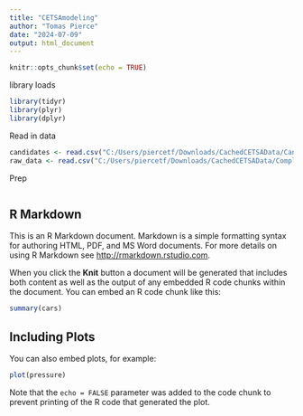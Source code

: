```yaml
---
title: "CETSAmodeling"
author: "Tomas Pierce"
date: "2024-07-09"
output: html_document
---
```


```r
knitr::opts_chunk$set(echo = TRUE)

```

library loads
```r
library(tidyr)
library(plyr)
library(dplyr)
```

Read in data
```r
candidates <- read.csv("C:/Users/piercetf/Downloads/CachedCETSAData/Candidates.tsv", sep="\t")
raw_data <- read.csv("C:/Users/piercetf/Downloads/CachedCETSAData/Complete CETSA analysis w F-37-4_Report_Delaney_Default (Normal).tsv", sep="\t")
```

Prep
```r


```



## R Markdown

This is an R Markdown document. Markdown is a simple formatting syntax for authoring HTML, PDF, and MS Word documents. For more details on using R Markdown see <http://rmarkdown.rstudio.com>.

When you click the **Knit** button a document will be generated that includes both content as well as the output of any embedded R code chunks within the document. You can embed an R code chunk like this:

```r
summary(cars)
```

## Including Plots

You can also embed plots, for example:

```r
plot(pressure)
```

Note that the `echo = FALSE` parameter was added to the code chunk to prevent printing of the R code that generated the plot.
